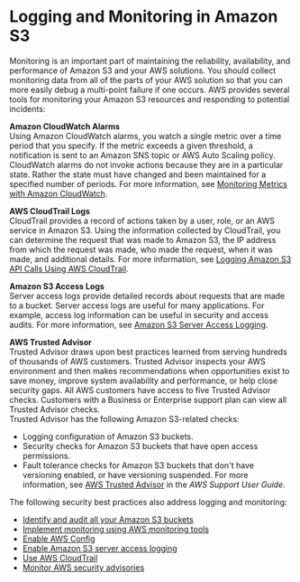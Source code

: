 # Logging and Monitoring in Amazon S3<a name="s3-incident-response"></a>

Monitoring is an important part of maintaining the reliability, availability, and performance of Amazon S3 and your AWS solutions\. You should collect monitoring data from all of the parts of your AWS solution so that you can more easily debug a multi\-point failure if one occurs\. AWS provides several tools for monitoring your Amazon S3 resources and responding to potential incidents:

**Amazon CloudWatch Alarms**  
Using Amazon CloudWatch alarms, you watch a single metric over a time period that you specify\. If the metric exceeds a given threshold, a notification is sent to an Amazon SNS topic or AWS Auto Scaling policy\. CloudWatch alarms do not invoke actions because they are in a particular state\. Rather the state must have changed and been maintained for a specified number of periods\. For more information, see [Monitoring Metrics with Amazon CloudWatch](cloudwatch-monitoring.md)\.

**AWS CloudTrail Logs**  
CloudTrail provides a record of actions taken by a user, role, or an AWS service in Amazon S3\. Using the information collected by CloudTrail, you can determine the request that was made to Amazon S3, the IP address from which the request was made, who made the request, when it was made, and additional details\. For more information, see [Logging Amazon S3 API Calls Using AWS CloudTrail](cloudtrail-logging.md)\.

**Amazon S3 Access Logs**  
Server access logs provide detailed records about requests that are made to a bucket\. Server access logs are useful for many applications\. For example, access log information can be useful in security and access audits\. For more information, see [Amazon S3 Server Access Logging](ServerLogs.md)\.

**AWS Trusted Advisor**  
Trusted Advisor draws upon best practices learned from serving hundreds of thousands of AWS customers\. Trusted Advisor inspects your AWS environment and then makes recommendations when opportunities exist to save money, improve system availability and performance, or help close security gaps\. All AWS customers have access to five Trusted Advisor checks\. Customers with a Business or Enterprise support plan can view all Trusted Advisor checks\.   
Trusted Advisor has the following Amazon S3\-related checks:  
+ Logging configuration of Amazon S3 buckets\.
+ Security checks for Amazon S3 buckets that have open access permissions\.
+ Fault tolerance checks for Amazon S3 buckets that don't have versioning enabled, or have versioning suspended\.
For more information, see [AWS Trusted Advisor](https://docs.aws.amazon.com/awssupport/latest/user/getting-started.html#trusted-advisor) in the *AWS Support User Guide*\.

The following security best practices also address logging and monitoring:
+ [Identify and audit all your Amazon S3 buckets](security-best-practices.md#audit)
+ [Implement monitoring using AWS monitoring tools](security-best-practices.md#tools)
+ [Enable AWS Config](security-best-practices.md#config)
+ [Enable Amazon S3 server access logging](security-best-practices.md#serverlog)
+ [Use AWS CloudTrail](security-best-practices.md#objectlog)
+ [Monitor AWS security advisories](security-best-practices.md#advisories)